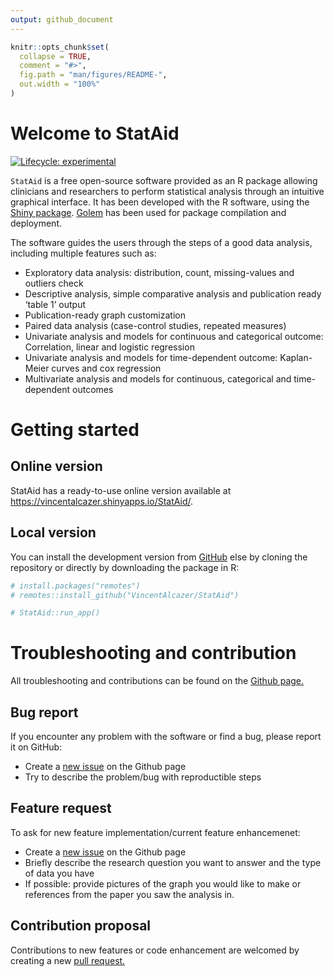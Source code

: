 ```yaml
---
output: github_document
---
```


<!-- README.md is generated from README.Rmd. Please edit that file -->

```r
knitr::opts_chunk$set(
  collapse = TRUE,
  comment = "#>",
  fig.path = "man/figures/README-",
  out.width = "100%"
)
```

# Welcome to StatAid

<!-- badges: start -->
[![Lifecycle: experimental](https://img.shields.io/badge/lifecycle-experimental-orange.svg)](https://www.tidyverse.org/lifecycle/#experimental)
<!-- badges: end -->

`StatAid` is a free open-source software provided as an R package allowing clinicians and researchers to perform statistical analysis through an intuitive graphical interface. It has been developed with the R software, using the [Shiny package](https://shiny.rstudio.com/). [Golem](https://github.com/ThinkR-open/golem) has been used for package compilation and deployment.  

 The software guides the users through the steps of a good data analysis, including multiple features such as:
<ul><li> Exploratory data analysis: distribution, count, missing-values and outliers check</li>
<li> Descriptive analysis, simple comparative analysis and publication ready 'table 1' output </li>
<li> Publication-ready graph customization</li>
<li> Paired data analysis (case-control studies, repeated measures) </li>
<li> Univariate analysis and models for continuous and categorical outcome: Correlation, linear and logistic regression</li>
<li> Univariate analysis and models for time-dependent outcome: Kaplan-Meier curves and cox regression </li>
<li> Multivariate analysis and models for continuous, categorical and time-dependent outcomes </li></ul>

# Getting started

## Online version 

StatAid has a ready-to-use online version available at [https://vincentalcazer.shinyapps.io/StatAid/](https://vincentalcazer.shinyapps.io/StatAid/).

## Local version

You can install the development version from [GitHub](https://github.com/VincentAlcazer/StatAid) else by cloning the repository or directly by downloading the package in R:

```r

# install.packages("remotes")
# remotes::install_github("VincentAlcazer/StatAid")

# StatAid::run_app()
```


# Troubleshooting and contribution

All troubleshooting and contributions can be found on the [Github page.](https://github.com/VincentAlcazer/StatAid/issues)

## Bug report

If you encounter any problem with the software or find a bug, please report it on GitHub:

- Create a [new issue](https://github.com/VincentAlcazer/StatAid/issues) on the Github page
- Try to describe the problem/bug with reproductible steps

## Feature request

To ask for new feature implementation/current feature enhancemenet:

- Create a [new issue](https://github.com/VincentAlcazer/StatAid/issues) on the Github page
- Briefly describe the research question you want to answer and the type of data you have
- If possible: provide pictures of the graph you would like to make or references from the paper you saw the analysis in.

## Contribution proposal

Contributions to new features or code enhancement are welcomed by creating a new [pull request.](https://github.com/VincentAlcazer/StatAid/pulls)

